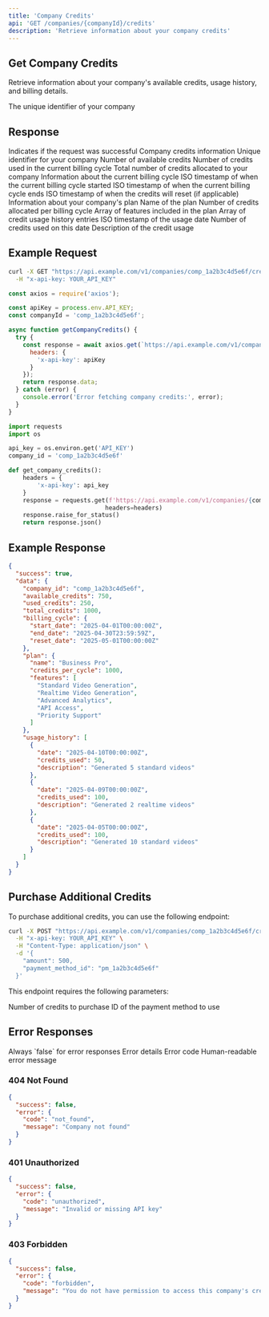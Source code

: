 ```yaml
---
title: 'Company Credits'
api: 'GET /companies/{companyId}/credits'
description: 'Retrieve information about your company credits'
---
```


## Get Company Credits

Retrieve information about your company's available credits, usage history, and billing details.

<ParamField path="companyId" type="string" required>
  The unique identifier of your company
</ParamField>

## Response

<ResponseField name="success" type="boolean">
  Indicates if the request was successful
</ResponseField>

<ResponseField name="data" type="object">
  Company credits information
</ResponseField>

<ResponseField name="data.company_id" type="string">
  Unique identifier for your company
</ResponseField>

<ResponseField name="data.available_credits" type="integer">
  Number of available credits
</ResponseField>

<ResponseField name="data.used_credits" type="integer">
  Number of credits used in the current billing cycle
</ResponseField>

<ResponseField name="data.total_credits" type="integer">
  Total number of credits allocated to your company
</ResponseField>

<ResponseField name="data.billing_cycle" type="object">
  Information about the current billing cycle
</ResponseField>

<ResponseField name="data.billing_cycle.start_date" type="string">
  ISO timestamp of when the current billing cycle started
</ResponseField>

<ResponseField name="data.billing_cycle.end_date" type="string">
  ISO timestamp of when the current billing cycle ends
</ResponseField>

<ResponseField name="data.billing_cycle.reset_date" type="string">
  ISO timestamp of when the credits will reset (if applicable)
</ResponseField>

<ResponseField name="data.plan" type="object">
  Information about your company's plan
</ResponseField>

<ResponseField name="data.plan.name" type="string">
  Name of the plan
</ResponseField>

<ResponseField name="data.plan.credits_per_cycle" type="integer">
  Number of credits allocated per billing cycle
</ResponseField>

<ResponseField name="data.plan.features" type="array">
  Array of features included in the plan
</ResponseField>

<ResponseField name="data.usage_history" type="array">
  Array of credit usage history entries
</ResponseField>

<ResponseField name="data.usage_history[].date" type="string">
  ISO timestamp of the usage date
</ResponseField>

<ResponseField name="data.usage_history[].credits_used" type="integer">
  Number of credits used on this date
</ResponseField>

<ResponseField name="data.usage_history[].description" type="string">
  Description of the credit usage
</ResponseField>

## Example Request

```bash
curl -X GET "https://api.example.com/v1/companies/comp_1a2b3c4d5e6f/credits" \
  -H "x-api-key: YOUR_API_KEY"
```

```javascript
const axios = require('axios');

const apiKey = process.env.API_KEY;
const companyId = 'comp_1a2b3c4d5e6f';

async function getCompanyCredits() {
  try {
    const response = await axios.get(`https://api.example.com/v1/companies/${companyId}/credits`, {
      headers: {
        'x-api-key': apiKey
      }
    });
    return response.data;
  } catch (error) {
    console.error('Error fetching company credits:', error);
  }
}
```

```python
import requests
import os

api_key = os.environ.get('API_KEY')
company_id = 'comp_1a2b3c4d5e6f'

def get_company_credits():
    headers = {
        'x-api-key': api_key
    }
    response = requests.get(f'https://api.example.com/v1/companies/{company_id}/credits', 
                           headers=headers)
    response.raise_for_status()
    return response.json()
```

## Example Response

```json
{
  "success": true,
  "data": {
    "company_id": "comp_1a2b3c4d5e6f",
    "available_credits": 750,
    "used_credits": 250,
    "total_credits": 1000,
    "billing_cycle": {
      "start_date": "2025-04-01T00:00:00Z",
      "end_date": "2025-04-30T23:59:59Z",
      "reset_date": "2025-05-01T00:00:00Z"
    },
    "plan": {
      "name": "Business Pro",
      "credits_per_cycle": 1000,
      "features": [
        "Standard Video Generation",
        "Realtime Video Generation",
        "Advanced Analytics",
        "API Access",
        "Priority Support"
      ]
    },
    "usage_history": [
      {
        "date": "2025-04-10T00:00:00Z",
        "credits_used": 50,
        "description": "Generated 5 standard videos"
      },
      {
        "date": "2025-04-09T00:00:00Z",
        "credits_used": 100,
        "description": "Generated 2 realtime videos"
      },
      {
        "date": "2025-04-05T00:00:00Z",
        "credits_used": 100,
        "description": "Generated 10 standard videos"
      }
    ]
  }
}
```

## Purchase Additional Credits

To purchase additional credits, you can use the following endpoint:

```bash
curl -X POST "https://api.example.com/v1/companies/comp_1a2b3c4d5e6f/credits/purchase" \
  -H "x-api-key: YOUR_API_KEY" \
  -H "Content-Type: application/json" \
  -d '{
    "amount": 500,
    "payment_method_id": "pm_1a2b3c4d5e6f"
  }'
```

This endpoint requires the following parameters:

<ParamField body="amount" type="integer" required>
  Number of credits to purchase
</ParamField>

<ParamField body="payment_method_id" type="string" required>
  ID of the payment method to use
</ParamField>

## Error Responses

<ResponseField name="success" type="boolean">
  Always `false` for error responses
</ResponseField>

<ResponseField name="error" type="object">
  Error details
</ResponseField>

<ResponseField name="error.code" type="string">
  Error code
</ResponseField>

<ResponseField name="error.message" type="string">
  Human-readable error message
</ResponseField>

### 404 Not Found

```json
{
  "success": false,
  "error": {
    "code": "not_found",
    "message": "Company not found"
  }
}
```

### 401 Unauthorized

```json
{
  "success": false,
  "error": {
    "code": "unauthorized",
    "message": "Invalid or missing API key"
  }
}
```

### 403 Forbidden

```json
{
  "success": false,
  "error": {
    "code": "forbidden",
    "message": "You do not have permission to access this company's credits"
  }
}
